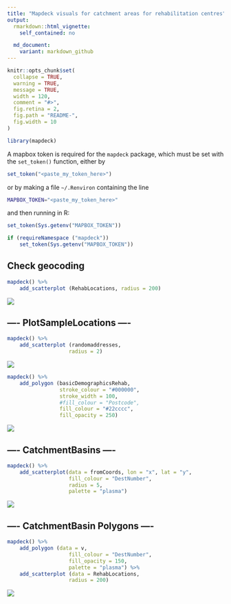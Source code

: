 ```yaml
---
title: "Mapdeck visuals for catchment areas for rehabilitation centres"
output:
  rmarkdown::html_vignette:
    self_contained: no

  md_document:
    variant: markdown_github
---
```


```r
knitr::opts_chunk$set(
  collapse = TRUE,
  warning = TRUE,
  message = TRUE,
  width = 120,
  comment = "#>",
  fig.retina = 2,
  fig.path = "README-",
  fig.width = 10
)
```

```r
library(mapdeck)
```

A mapbox token is required for the `mapdeck` package, which must be set with the
`set_token()` function, either by

```r
set_token("<paste_my_token_here>")
```

or by making a file `~/.Renviron` containing the line

```bash
MAPBOX_TOKEN="<paste_my_token_here>"
```

and then running in R:

```r
set_token(Sys.getenv("MAPBOX_TOKEN"))
```

```r
if (requireNamespace ("mapdeck"))
    set_token(Sys.getenv("MAPBOX_TOKEN"))
```


## Check geocoding

```r
mapdeck() %>%
    add_scatterplot (RehabLocations, radius = 200)
```
![](map1.png)

## ---- PlotSampleLocations ----

```r
mapdeck() %>%
    add_scatterplot (randomaddresses,
                    radius = 2)
```
![](map2.png)


```r
mapdeck() %>%
    add_polygon (basicDemographicsRehab,
                 stroke_colour = "#000000",
                 stroke_width = 100,
                 #fill_colour = "Postcode",
                 fill_colour = "#22cccc",
                 fill_opacity = 250)
```
![](map3.png)


## ---- CatchmentBasins ----

```r
mapdeck() %>%
    add_scatterplot(data = fromCoords, lon = "x", lat = "y",
                    fill_colour = "DestNumber",
                    radius = 5,
                    palette = "plasma")
```
![](map4.png)


## ---- CatchmentBasin Polygons ----

```r
mapdeck() %>%
    add_polygon (data = v,
                    fill_colour = "DestNumber",
                    fill_opacity = 150,
                    palette = "plasma") %>%
    add_scatterplot (data = RehabLocations,
                    radius = 200)
```
![](map5.png)